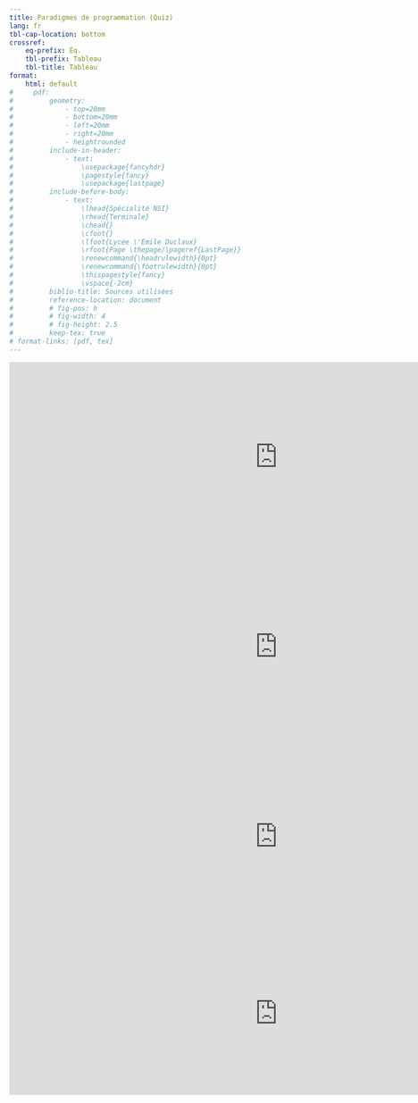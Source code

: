 ---
title: Paradigmes de programmation (Quiz)
lang: fr
tbl-cap-location: bottom
crossref: 
    eq-prefix: Éq.
    tbl-prefix: Tableau
    tbl-title: Tableau
format:
    html: default
#     pdf: 
#         geometry:
#             - top=20mm
#             - bottom=20mm
#             - left=20mm
#             - right=20mm
#             - heightrounded
#         include-in-header:
#             - text:
#                 \usepackage{fancyhdr}
#                 \pagestyle{fancy}
#                 \usepackage{lastpage}
#         include-before-body:
#             - text:
#                 \lhead{Spécialité NSI} 
#                 \rhead{Terminale}
#                 \chead{} 
#                 \cfoot{}
#                 \lfoot{Lycée \'Emile Duclaux}
#                 \rfoot{Page \thepage/\pageref{LastPage}}
#                 \renewcommand{\headrulewidth}{0pt}
#                 \renewcommand{\footrulewidth}{0pt}
#                 \thispagestyle{fancy}
#                 \vspace{-2cm}
#         biblio-title: Sources utilisées
#         reference-location: document
#         # fig-pos: h
#         # fig-width: 4
#         # fig-height: 2.5
#         keep-tex: true
# format-links: [pdf, tex]
---


<iframe src="https://www.flallemand.fr/wp/wp-admin/admin-ajax.php?action=h5p_embed&id=18" width="959" height="340" frameborder="0" allowfullscreen="allowfullscreen" title="Paradigmes1"></iframe><script src="https://www.flallemand.fr/wp/wp-content/plugins/h5p/h5p-php-library/js/h5p-resizer.js" charset="UTF-8"></script>
<iframe src="https://www.flallemand.fr/wp/wp-admin/admin-ajax.php?action=h5p_embed&id=19" width="959" height="340" frameborder="0" allowfullscreen="allowfullscreen" title="paradigmes2"></iframe><script src="https://www.flallemand.fr/wp/wp-content/plugins/h5p/h5p-php-library/js/h5p-resizer.js" charset="UTF-8"></script>
<iframe src="https://www.flallemand.fr/wp/wp-admin/admin-ajax.php?action=h5p_embed&id=20" width="959" height="340" frameborder="0" allowfullscreen="allowfullscreen" title="paradigmes3"></iframe><script src="https://www.flallemand.fr/wp/wp-content/plugins/h5p/h5p-php-library/js/h5p-resizer.js" charset="UTF-8"></script>
<iframe src="https://www.flallemand.fr/wp/wp-admin/admin-ajax.php?action=h5p_embed&id=21" width="959" height="293" frameborder="0" allowfullscreen="allowfullscreen" title="paradigmes4"></iframe><script src="https://www.flallemand.fr/wp/wp-content/plugins/h5p/h5p-php-library/js/h5p-resizer.js" charset="UTF-8"></script>
